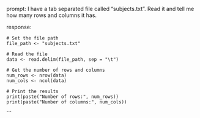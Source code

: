 prompt:
I have a tab separated file called "subjects.txt". Read it and tell me how many rows and columns it has. 

response:
```
# Set the file path
file_path <- "subjects.txt"

# Read the file
data <- read.delim(file_path, sep = "\t")

# Get the number of rows and columns
num_rows <- nrow(data)
num_cols <- ncol(data)

# Print the results
print(paste("Number of rows:", num_rows))
print(paste("Number of columns:", num_cols))
```
```
